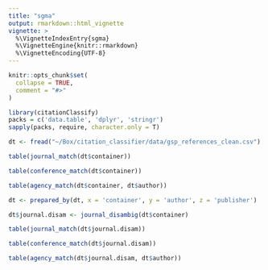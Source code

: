 ```yaml
---
title: "sgma"
output: rmarkdown::html_vignette
vignette: >
  %\VignetteIndexEntry{sgma}
  %\VignetteEngine{knitr::rmarkdown}
  %\VignetteEncoding{UTF-8}
---
```


```r
knitr::opts_chunk$set(
  collapse = TRUE,
  comment = "#>"
)
```

```r
library(citationClassify)
packs = c('data.table', 'dplyr', 'stringr')
sapply(packs, require, character.only = T)
```

```r
dt <- fread("~/Box/citation_classifier/data/gsp_references_clean.csv")
```

```r
table(journal_match(dt$container))
```

```r
table(conference_match(dt$container))
```

```r
table(agency_match(dt$container, dt$author))
```
```r
dt <- prepared_by(dt, x = 'container', y = 'author', z = 'publisher')
```

```r
dt$journal.disam <- journal_disambig(dt$container)
```

```r
table(journal_match(dt$journal.disam))
```

```r
table(conference_match(dt$journal.disam))
```

```r
table(agency_match(dt$journal.disam, dt$author))
```

